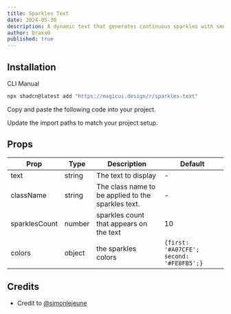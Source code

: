 ```yaml
---
title: Sparkles Text
date: 2024-05-30
description: A dynamic text that generates continuous sparkles with smooth transitions, perfect for highlighting text with animated stars.
author: Draxx0
published: true
---
```


<ComponentPreview name="sparkles-text-demo" />

## Installation

<Tabs defaultValue="cli">

<TabsList>
  <TabsTrigger value="cli">CLI</TabsTrigger>
  <TabsTrigger value="manual">Manual</TabsTrigger>
</TabsList>
<TabsContent value="cli">

```bash
npx shadcn@latest add "https://magicui.design/r/sparkles-text"
```

</TabsContent>

<TabsContent value="manual">

<Steps>

<Step>Copy and paste the following code into your project.</Step>

<ComponentSource name="sparkles-text" />

<Step>Update the import paths to match your project setup.</Step>

</Steps>

</TabsContent>

</Tabs>

## Props

| Prop          | Type   | Description                                        | Default                                  |
| ------------- | ------ | -------------------------------------------------- | ---------------------------------------- |
| text          | string | The text to display                                | -                                        |
| className     | string | The class name to be applied to the sparkles text. | -                                        |
| sparklesCount | number | sparkles count that appears on the text            | 10                                       |
| colors        | object | the sparkles colors                                | `{first: '#A07CFE'; second: '#FE8FB5';}` |

## Credits

- Credit to [@simonlejeune](https://www.simlej.dev/)
